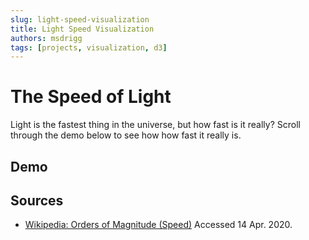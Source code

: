 ```yaml
---
slug: light-speed-visualization
title: Light Speed Visualization
authors: msdrigg
tags: [projects, visualization, d3]
---
```



# The Speed of Light

Light is the fastest thing in the universe, but how fast is it really? Scroll through the demo below to see how how fast it really is.

## Demo

<LightSpeed />

## Sources

-   [Wikipedia: Orders of Magnitude (Speed)](<https://en.wikipedia.org/wiki/Orders_of_magnitude_(speed)>) Accessed 14 Apr. 2020.
